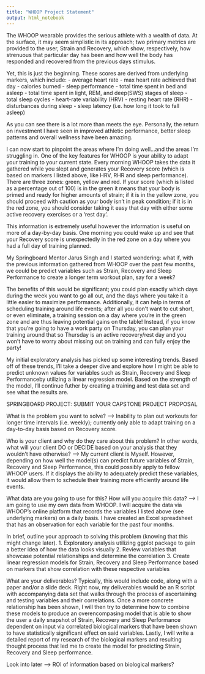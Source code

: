 ```yaml
---
title: "WHOOP Project Statement"
output: html_notebook
---
```


The WHOOP wearable provides the serious athlete with a wealth of data. At the surface, it may seem simplistic in its approach; two primary metrics are provided to the user, Strain and Recovery, which show, respectively, how strenuous that particular day has been and how well the body has responded and recovered from the previous days stimulus. 

Yet, this is just the beginning. These scores are derived from underlying markers, which include:
- average heart rate
- max heart rate achieved that day
- calories burned
- sleep performance
- total time spent in bed and asleep
- total time spent in light, REM, and deep(SWS) stages of sleep
- total sleep cycles
- heart-rate variability (HRV)
- resting heart rate (RHR)
- disturbances during sleep
- sleep latency (i.e. how long it took to fall asleep)

As you can see there is a lot more than meets the eye. Personally, the return on investment I have seen in improved athletic performance, better sleep patterns and overall wellness have been amazing. 

I can now start to pinpoint the areas where I'm doing well...and the areas I'm struggling in. One of the key features for WHOOP is your ability to adapt your training to your current state. Every morning WHOOP takes the data it gathered while you slept and generates your Recovery score (which is based on markers I listed above, like HRV, RHR and sleep performance). There are three zones: green, yellow and red. If your score (which is listed as a percentage out of 100) is in the green it means that your body is primed and ready for higher amounts of strain; if it is in the yellow zone, you should proceed with caution as your body isn't in peak condition; if it is in the red zone, you should consider taking it easy that day with either some active recovery exercises or a 'rest day'. 

This information is extremely useful however the information is useful on more of a day-by-day basis. One morning you could wake up and see that your Recovery score is unexpectedly in the red zone on a day where you had a full day of training planned. 

My Springboard Mentor Jarus Singh and I started wondering: what if, with the previous information gathered from WHOOP over the past few months, we could be predict variables such as Strain, Recovery and Sleep Performance to create a longer term workout plan, say for a week? 

The benefits of this would be significant; you could plan exactly which days during the week you want to go all out, and the days where you take it a little easier to maximize performance. Additionally, it can help in terms of scheduling training around life events; after all you don't want to cut short, or even eliminate, a training session on a day where you're in the green zone and are thus leaving potential gains on the table! Instead, if you know that you're going to have a work party on Thursday, you can plan your training around that so Thursday is an active recovery/rest day and you won't have to worry about missing out on training and can fully enjoy the party! 

My initial exploratory analysis has picked up some interesting trends. Based off of these trends, I'll take a deeper dive and explore how I might be able to predict unknown values for variables such as Strain, Recovery and Sleep Performanceby utilizing a linear regression model. Based on the strength of the model, I'll continue futher by creating a training and test data set and see what the results are.

SPRINGBOARD PROJECT: SUBMIT YOUR CAPSTONE PROJECT PROPOSAL

What is the problem you want to solve?
--> Inability to plan out workouts for longer time intervals (i.e. weekly); currently only able to adapt training on a day-to-day basis based on Recovery score. 

Who is your client and why do they care about this problem? In other words, what will your client DO or DECIDE based on your analysis that they wouldn’t have otherwise?
--> My current client is Myself. However, depending on how well the model(s) can predict future variables of Strain, Recovery and Sleep Performance, this could possibly apply to fellow WHOOP users. If it displays the ability to adequately predict these variables, it would allow them to schedule their training more efficiently around life events.

What data are you going to use for this? How will you acquire this data?
--> I am going to use my own data from WHOOP. I will acquire the data via WHOOP's online platform that records the variables I listed above (see underlying markers) on a daily basis. I have created an Excel spreadsheet that has an observation for each variable for the past four months. 

In brief, outline your approach to solving this problem (knowing that this might change later).
1. Exploratory analysis utilizing ggplot package to gain a better idea of how the data looks visually
2. Review variables that showcase potential relationships and determine the correlation
3. Create linear regression models for Strain, Recovery and Sleep Performance based on markers that show correlation with these respective variables

What are your deliverables? Typically, this would include code, along with a paper and/or a slide deck.
Right now, my deliverables would be an R script with accompanying data set that walks through the process of ascertaining and testing variables and their correlations. Once a more concrete relationship has been shown, I will then try to determine how to combine these models to produce an overencompasing model that is able to show the user a daily snapshot of Strain, Recovery and Sleep Performance dependent on input via correlated biological markers that have been shown to have statistically significant effect on said variables. Lastly, I will write a detailed report of my research of the biological markers and resulting thought process that led me to create the model for predicting Strain, Recovery and Sleep performance. 



Look into later --> ROI of information based on biological markers?
